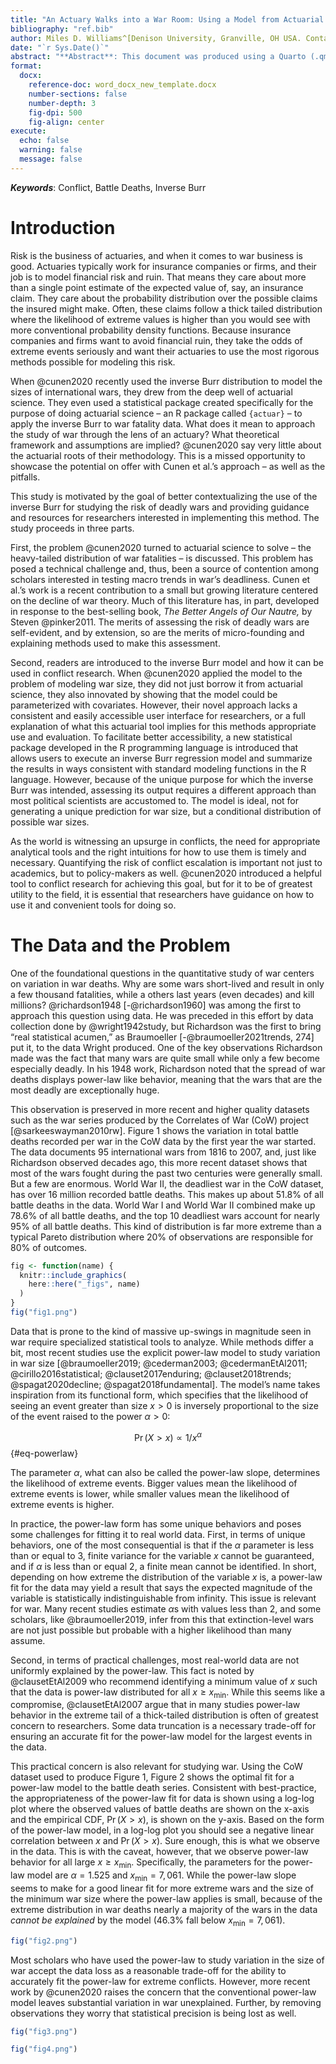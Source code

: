 ```yaml
---
title: "An Actuary Walks into a War Room: Using a Model from Actuarial Science to Predict War Size"
bibliography: "ref.bib"
author: Miles D. Williams^[Denison University, Granville, OH USA. Contact at mdwilliams@denison.edu.]
date: "`r Sys.Date()`"
abstract: "**Abstract**: This document was produced using a Quarto (.qmd) template. It's goal is to provide a better looking and functioning Word template for researchers to use when weaving together reports with their text and embedded code in Quarto."
format: 
  docx:
    reference-doc: word_docx_new_template.docx
    number-sections: false
    number-depth: 3
    fig-dpi: 500
    fig-align: center
execute: 
  echo: false
  warning: false
  message: false
---
```


***Keywords***: Conflict, Battle Deaths, Inverse Burr

# Introduction

Risk is the business of actuaries, and when it comes to war business is good. Actuaries typically work for insurance companies or firms, and their job is to model financial risk and ruin. That means they care about more than a single point estimate of the expected value of, say, an insurance claim. They care about the probability distribution over the possible claims the insured might make. Often, these claims follow a thick tailed distribution where the likelihood of extreme values is higher than you would see with more conventional probability density functions. Because insurance companies and firms want to avoid financial ruin, they take the odds of extreme events seriously and want their actuaries to use the most rigorous methods possible for modeling this risk.

When @cunen2020 recently used the inverse Burr distribution to model the sizes of international wars, they drew from the deep well of actuarial science. They even used a statistical package created specifically for the purpose of doing actuarial science – an R package called `{actuar}` – to apply the inverse Burr to war fatality data. What does it mean to approach the study of war through the lens of an actuary? What theoretical framework and assumptions are implied? @cunen2020 say very little about the actuarial roots of their methodology. This is a missed opportunity to showcase the potential on offer with Cunen et al.'s approach – as well as the pitfalls.

This study is motivated by the goal of better contextualizing the use of the inverse Burr for studying the risk of deadly wars and providing guidance and resources for researchers interested in implementing this method. The study proceeds in three parts.

First, the problem @cunen2020 turned to actuarial science to solve – the heavy-tailed distribution of war fatalities – is discussed. This problem has posed a technical challenge and, thus, been a source of contention among scholars interested in testing macro trends in war's deadliness. Cunen et al.'s work is a recent contribution to a small but growing literature centered on the decline of war theory. Much of this literature has, in part, developed in response to the best-selling book, *The Better Angels of Our Nautre,* by Steven @pinker2011. The merits of assessing the risk of deadly wars are self-evident, and by extension, so are the merits of micro-founding and explaining methods used to make this assessment.

Second, readers are introduced to the inverse Burr model and how it can be used in conflict research. When @cunen2020 applied the model to the problem of modeling war size, they did not just borrow it from actuarial science, they also innovated by showing that the model could be parameterized with covariates. However, their novel approach lacks a consistent and easily accessible user interface for researchers, or a full explanation of what this actuarial tool implies for this methods appropriate use and evaluation. To facilitate better accessibility, a new statistical package developed in the R programming language is introduced that allows users to execute an inverse Burr regression model and summarize the results in ways consistent with standard modeling functions in the R language. However, because of the unique purpose for which the inverse Burr was intended, assessing its output requires a different approach than most political scientists are accustomed to. The model is ideal, not for generating a unique prediction for war size, but a conditional distribution of possible war sizes.

As the world is witnessing an upsurge in conflicts, the need for appropriate analytical tools and the right intuitions for how to use them is timely and necessary. Quantifying the risk of conflict escalation is important not just to academics, but to policy-makers as well. @cunen2020 introduced a helpful tool to conflict research for achieving this goal, but for it to be of greatest utility to the field, it is essential that researchers have guidance on how to use it and convenient tools for doing so.

# The Data and the Problem

One of the foundational questions in the quantitative study of war centers on variation in war deaths. Why are some wars short-lived and result in only a few thousand fatalities, while a others last years (even decades) and kill millions? @richardson1948 [-@richardson1960] was among the first to approach this question using data. He was preceded in this effort by data collection done by @wright1942study, but Richardson was the first to bring "real statistical acumen," as Braumoeller [-@braumoeller2021trends, 274] put it, to the data Wright produced. One of the key observations Richardson made was the fact that many wars are quite small while only a few become especially deadly. In his 1948 work, Richardson noted that the spread of war deaths displays power-law like behavior, meaning that the wars that are the most deadly are exceptionally huge.

This observation is preserved in more recent and higher quality datasets such as the war series produced by the Correlates of War (CoW) project [@sarkeeswayman2010rw]. Figure 1 shows the variation in total battle deaths recorded per war in the CoW data by the first year the war started. The data documents 95 international wars from 1816 to 2007, and, just like Richardson observed decades ago, this more recent dataset shows that most of the wars fought during the past two centuries were generally small. But a few are enormous. World War II, the deadliest war in the CoW dataset, has over 16 million recorded battle deaths. This makes up about 51.8% of all battle deaths in the data. World War I and World War II combined make up 78.6% of all battle deaths, and the top 10 deadliest wars account for nearly 95% of all battle deaths. This kind of distribution is far more extreme than a typical Pareto distribution where 20% of observations are responsible for 80% of outcomes.

```r
fig <- function(name) {
  knitr::include_graphics(
    here::here("_figs", name)
  )
}
fig("fig1.png")
```

Data that is prone to the kind of massive up-swings in magnitude seen in war require specialized statistical tools to analyze. While methods differ a bit, most recent studies use the explicit power-law model to study variation in war size [@braumoeller2019; @cederman2003; @cedermanEtAl2011; @cirillo2016statistical; @clauset2017enduring; @clauset2018trends; @spagat2020decline; @spagat2018fundamental]. The model's name takes inspiration from its functional form, which specifies that the likelihood of seeing an event greater than size $x > 0$ is inversely proportional to the size of the event raised to the power $\alpha > 0$:

$$
\Pr(X > x) \propto 1 / x^\alpha
$$ {#eq-powerlaw}

The parameter $\alpha$, what can also be called the power-law slope, determines the likelihood of extreme events. Bigger values mean the likelihood of extreme events is lower, while smaller values mean the likelihood of extreme events is higher.

In practice, the power-law form has some unique behaviors and poses some challenges for fitting it to real world data. First, in terms of unique behaviors, one of the most consequential is that if the $\alpha$ parameter is less than or equal to 3, finite variance for the variable $x$ cannot be guaranteed, and if $\alpha$ is less than or equal 2, a finite mean cannot be identified. In short, depending on how extreme the distribution of the variable $x$ is, a power-law fit for the data may yield a result that says the expected magnitude of the variable is statistically indistinguishable from infinity. This issue is relevant for war. Many recent studies estimate $\alpha$s with values less than 2, and some scholars, like @braumoeller2019, infer from this that extinction-level wars are not just possible but probable with a higher likelihood than many assume.

Second, in terms of practical challenges, most real-world data are not uniformly explained by the power-law. This fact is noted by @clausetEtAl2009 who recommend identifying a minimum value of $x$ such that the data is power-law distributed for all $x \geq x_\text{min}$. While this seems like a compromise, @clausetEtAl2007 argue that in many studies power-law behavior in the extreme tail of a thick-tailed distribution is often of greatest concern to researchers. Some data truncation is a necessary trade-off for ensuring an accurate fit for the power-law model for the largest events in the data.

This practical concern is also relevant for studying war. Using the CoW dataset used to produce Figure 1, Figure 2 shows the optimal fit for a power-law model to the battle death series. Consistent with best-practice, the appropriateness of the power-law fit for data is shown using a log-log plot where the observed values of battle deaths are shown on the x-axis and the empirical CDF, $\Pr(X > x)$, is shown on the y-axis. Based on the form of the power-law model, in a log-log plot you should see a negative linear correlation between $x$ and $\Pr(X > x)$. Sure enough, this is what we observe in the data. This is with the caveat, however, that we observe power-law behavior for all large $x \geq x_\text{min}$. Specifically, the parameters for the power-law model are $\alpha = 1.525$ and $x_\text{min} = 7,061$. While the power-law slope seems to make for a good linear fit for more extreme wars and the size of the minimum war size where the power-law applies is small, because of the extreme distribution in war deaths nearly a majority of the wars in the data *cannot be explained* by the model (46.3% fall below $x_\text{min} = 7,061$).

```r
fig("fig2.png")
```

Most scholars who have used the power-law to study variation in the size of war accept the data loss as a reasonable trade-off for the ability to accurately fit the power-law for extreme conflicts. However, more recent work by @cunen2020 raises the concern that the conventional power-law model leaves substantial variation in war unexplained. Further, by removing observations they worry that statistical precision is being lost as well.

```r
fig("fig3.png")
```

```r
fig("fig4.png")
```
